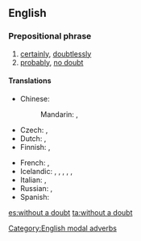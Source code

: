 ==English==

===Prepositional phrase===
{{head|en|prepositional phrase|head=[[without]] a [[doubt]]}}

# [[certainly]], [[doubtlessly]]
# [[probably]], [[no doubt]]

====Translations====
{{trans-see|certainly}}
{{trans-see|probably}}
{{trans-top}}
* Chinese:
*: Mandarin: {{t+|cmn|毫無疑問|sc=Hani}}, {{t+|cmn|毫无疑问|tr=háowú yíwèn|sc=Hani}}
* Czech: {{t+|cs|bezpochyby}}, {{t|cs|nepochybně}}
* Dutch: {{t+|nl|ongetwijfeld}}, {{t|nl|zonder twijfel}}
* Finnish: {{t|fi|epäilemättä}}, {{t|fi|ilman epäilystäkään}}
{{trans-mid}}
* French: {{t+|fr|sans doute}}, {{t+|fr|sans aucun doute}}
* Icelandic: {{t|is|án efa}}, {{t|is|eflaust}}, {{t|is|efalaust}}, {{t|is|vafalaust}}, {{t|is|óefað}}, {{t|is|ótvírætt}}
* Italian: {{t|it|senza dubbio}}, {{t+|it|non c'è che dire}}
* Russian: {{t|ru|без сомнения|tr=b'ez somn'énija|sc=Cyrl}}, {{t+|ru|несомненно|tr=n'esomn'énno|sc=Cyrl}}
* Spanish: {{t+|es|sin duda}}
{{trans-bottom}}

[[Category:English modal adverbs]]

[[es:without a doubt]]
[[ta:without a doubt]]